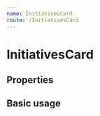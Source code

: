 ```yaml
---
name: InitiativesCard
route: /InitiativesCard
---
```



# InitiativesCard

## Properties

<Props of={InitiativesCard} />

## Basic usage

<Playground>
  <ThemeProvider theme={theme}>
    <InitiativesCard
      initiativeName="City Requirement For Voting"
      issue="Suffrage"
      initiativeType="Initiative"
      votesFor={4}
      votesAgainst={6}
    />
  </ThemeProvider>
</Playground>

